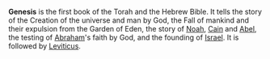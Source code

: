 {{subpages}}

'''Genesis''' is the first book of the Torah and the Hebrew Bible. It tells the story of the Creation of the universe and man by God, the Fall of mankind and their expulsion from the Garden of Eden, the story of [[Noah]], [[Cain]] and [[Abel]], the testing of [[Abraham]]'s faith by God, and the founding of [[Israel]]. It is followed by [[Leviticus]].